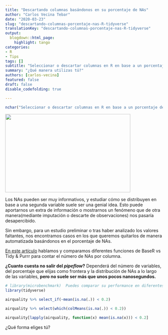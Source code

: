 ```yaml
---
title: "Descartando columnas basándonos en su porcentaje de NAs"
author: "Carlos Vecina Tebar"
date: "2020-03-23"
slug: "descartando-columnas-porcentaje-nas-R-tidyverse"
translationKey: "descartando-columnas-porcentaje-nas-R-tidyverse"
output:
  blogdown::html_page:
    highlight: tango
categories:
- R
- Tips
tags: []
subtitle: "Seleccionar o descartar columnas en R en base a un porcentaje de NAs ¿Es tu manera la mejor? ¡Te lo mostramos!"
summary: "¿Qué manera utilizas tú?"
authors: [carlos-vecina]
featured: false
draft: false
disable_codefolding: true

---
```


```r
nchar("Seleccionar o descartar columnas en R en base a un porcentaje de NAs ¿Es tu manera la mejor? ¡Te lo mostramos!")
```

<img src="./featured.png" height="250px" width="400px" />

Los NAs pueden ser muy informativos, y estudiar cómo se distribuyen en base a una segunda variable suele ser una genial idea. Esto puede aportarnos un extra de información o mostrarnos un fenómeno que de otra manera(mediante imputación o descarte de observaciones) nos pasaría desapercibido.

Sin embargo, para un estudio preliminar o tras haber analizado los valores faltantes, nos encontramos casos en los que queremos quitarlos de manera automatizada basándonos en el porcentaje de NAs.

[En este artículo](../../vizs-and-tips/recuento-nas-por-columna-r) hablamos y comparamos diferentes funciones de BaseR vs Tidy & Purrr para contar el número de NAs por columna.

**¿Cuanto cuesta no salir del *pipeflow*?** Dependerá del número de variables, del porcentaje que elijas como frontera y la distribución de NAs a lo largo de las variables, **pero no suele ser más que unos pocos nanosegundos.**

```r

# library(microbenchmark)  Puedes comparar su performance en diferentes datasets
library(tidyverse)

airquality %>% select_if(~mean(is.na(.)) < 0.2)

airquality %>% select(which(colMeans(is.na(.)) < 0.2))

airquality[lapply(airquality, function(x) mean(is.na(x))) < 0.2]

```



¿Qué forma eliges tú?

<script type="text/javascript" src="//downloads.mailchimp.com/js/signup-forms/popup/unique-methods/embed.js" data-dojo-config="usePlainJson: true, isDebug: false"></script><script type="text/javascript">window.dojoRequire(["mojo/signup-forms/Loader"], function(L) { L.start({"baseUrl":"mc.us4.list-manage.com","uuid":"91551f7ed29389a0de4f47665","lid":"d95c503a48","uniqueMethods":true}) })</script>

